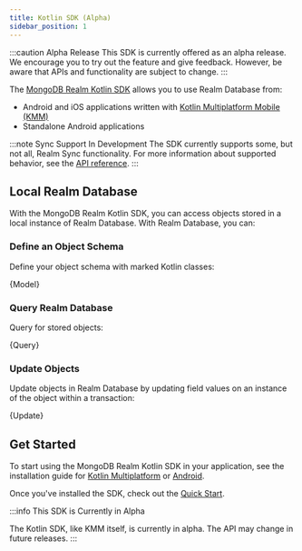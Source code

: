 ```yaml
---
title: Kotlin SDK (Alpha)
sidebar_position: 1
---
```



:::caution Alpha Release
This SDK is currently offered as an alpha release. We encourage you to try out the feature and give feedback. However, be aware that APIs and functionality are subject to change.
:::

The [MongoDB Realm Kotlin SDK](https://github.com/realm/realm-kotlin)
allows you to use Realm Database from:

- Android and iOS applications written with [Kotlin Multiplatform Mobile
  (KMM)](https://kotlinlang.org/docs/mobile/home.html)
- Standalone Android applications

:::note Sync Support In Development
The SDK currently supports some, but not all, Realm Sync functionality.
For more information about supported behavior, see the
[API reference](https://docs.mongodb.com/realm-sdks/kotlin/latest/library-sync/io.realm.mongodb/index.html).
:::

## Local Realm Database

With the MongoDB Realm Kotlin SDK, you can access objects stored in a
local instance of Realm Database. With Realm Database, you can:

### Define an Object Schema

Define your object schema with marked Kotlin classes:

<CodeBlock language="language-kotlin">{Model}</CodeBlock>

### Query Realm Database

Query for stored objects:

<CodeBlock className="language-kotlin">{Query}</CodeBlock>

### Update Objects

Update objects in Realm Database by updating field values on an instance of the object within a transaction:

<CodeBlock className="language-kotlin">{Update}</CodeBlock>

## Get Started

To start using the MongoDB Realm Kotlin SDK in your application, see
the installation guide for [Kotlin Multiplatform](./install/kotlin-multiplatform)
or [Android](./install/android).

Once you've installed the SDK, check out the [Quick Start](./quick-start).

:::info This SDK is Currently in Alpha

The Kotlin SDK, like KMM itself, is currently in alpha. The API may change in future releases.
:::